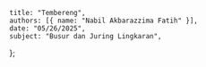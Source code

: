     title: "Tembereng",
    authors: [{ name: "Nabil Akbarazzima Fatih" }],
    date: "05/26/2025",
    subject: "Busur dan Juring Lingkaran",
};